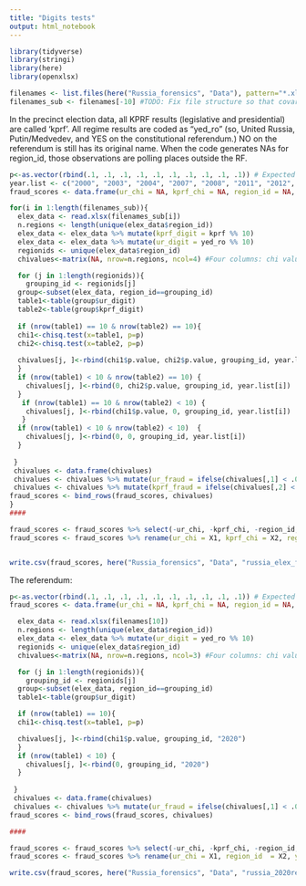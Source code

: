 ```yaml
---
title: "Digits tests"
output: html_notebook
---
```


```r
library(tidyverse)
library(stringi)
library(here)
library(openxlsx)

filenames <- list.files(here("Russia_forensics", "Data"), pattern="*.xlsx", full.names=TRUE)
filenames_sub <- filenames[-10] #TODO: Fix file structure so that covariate data is not in the same folder


```

In the precinct election data, all KPRF results (legislative and presidential) are called 'kprf'. All regime results are coded as "yed_ro" (so, United Russia, Putin/Medvedev, and YES on the constitutional referendum.) NO on the referendum is still has its original name.  When the code generates NAs for region_id, those observations are polling places outside the RF.

```r
p<-as.vector(rbind(.1, .1, .1, .1, .1, .1, .1, .1, .1, .1)) # Expected uniform distribution
year.list <- c("2000", "2003", "2004", "2007", "2008", "2011", "2012", "2016", "2018", "2021") #Do referendum separately
fraud_scores <- data.frame(ur_chi = NA, kprf_chi = NA, region_id = NA, year = NA, ur_fraud = NA, kprf_fraud = NA)

for(i in 1:length(filenames_sub)){
  elex_data <- read.xlsx(filenames_sub[i])
  n.regions <- length(unique(elex_data$region_id))
  elex_data <- elex_data %>% mutate(kprf_digit = kprf %% 10)
  elex_data <- elex_data %>% mutate(ur_digit = yed_ro %% 10)
  regionids <- unique(elex_data$region_id)
  chivalues<-matrix(NA, nrow=n.regions, ncol=4) #Four columns: chi values for two parties, year, and regionid

  for (j in 1:length(regionids)){
    grouping_id <- regionids[j]
  group<-subset(elex_data, region_id==grouping_id)
  table1<-table(group$ur_digit)
  table2<-table(group$kprf_digit)
  
  if (nrow(table1) == 10 & nrow(table2) == 10){
  chi1<-chisq.test(x=table1, p=p)
  chi2<-chisq.test(x=table2, p=p)
  
  chivalues[j, ]<-rbind(chi1$p.value, chi2$p.value, grouping_id, year.list[i])  
  }
  if (nrow(table1) < 10 & nrow(table2) == 10) {
    chivalues[j, ]<-rbind(0, chi2$p.value, grouping_id, year.list[i])  
  }
   if (nrow(table1) == 10 & nrow(table2) < 10) {
    chivalues[j, ]<-rbind(chi1$p.value, 0, grouping_id, year.list[i])  
   }
  if (nrow(table1) < 10 & nrow(table2) < 10)  {
    chivalues[j, ]<-rbind(0, 0, grouping_id, year.list[i])  
  }
  
 }
 chivalues <- data.frame(chivalues) 
 chivalues <- chivalues %>% mutate(ur_fraud = ifelse(chivalues[,1] < .05, 1, 0))
 chivalues <- chivalues %>% mutate(kprf_fraud = ifelse(chivalues[,2] < .05, 1, 0))
fraud_scores <- bind_rows(fraud_scores, chivalues)
}
####

fraud_scores <- fraud_scores %>% select(-ur_chi, -kprf_chi, -region_id, -year)
fraud_scores <- fraud_scores %>% rename(ur_chi = X1, kprf_chi = X2, region_id = X3, year = X4)


write.csv(fraud_scores, here("Russia_forensics", "Data", "russia_elex_fraudscores.csv"))

```

The referendum:

```r
p<-as.vector(rbind(.1, .1, .1, .1, .1, .1, .1, .1, .1, .1)) # Expected uniform distribution
fraud_scores <- data.frame(ur_chi = NA, kprf_chi = NA, region_id = NA, year = NA, ur_fraud = NA, kprf_fraud = NA)

  elex_data <- read.xlsx(filenames[10])
  n.regions <- length(unique(elex_data$region_id))
  elex_data <- elex_data %>% mutate(ur_digit = yed_ro %% 10)
  regionids <- unique(elex_data$region_id)
  chivalues<-matrix(NA, nrow=n.regions, ncol=3) #Four columns: chi values for yes result, year, and regionid

  for (j in 1:length(regionids)){
    grouping_id <- regionids[j]
  group<-subset(elex_data, region_id==grouping_id)
  table1<-table(group$ur_digit)

  if (nrow(table1) == 10){
  chi1<-chisq.test(x=table1, p=p)

  chivalues[j, ]<-rbind(chi1$p.value, grouping_id, "2020")  
  }
  if (nrow(table1) < 10) {
    chivalues[j, ]<-rbind(0, grouping_id, "2020")  
  }
  
 }
 chivalues <- data.frame(chivalues) 
 chivalues <- chivalues %>% mutate(ur_fraud = ifelse(chivalues[,1] < .05, 1, 0))
fraud_scores <- bind_rows(fraud_scores, chivalues)

####

fraud_scores <- fraud_scores %>% select(-ur_chi, -kprf_chi, -region_id, -year, -kprf_fraud)
fraud_scores <- fraud_scores %>% rename(ur_chi = X1, region_id  = X2, year = X3)

write.csv(fraud_scores, here("Russia_forensics", "Data", "russia_2020ref_fraudscores.csv"))

```

